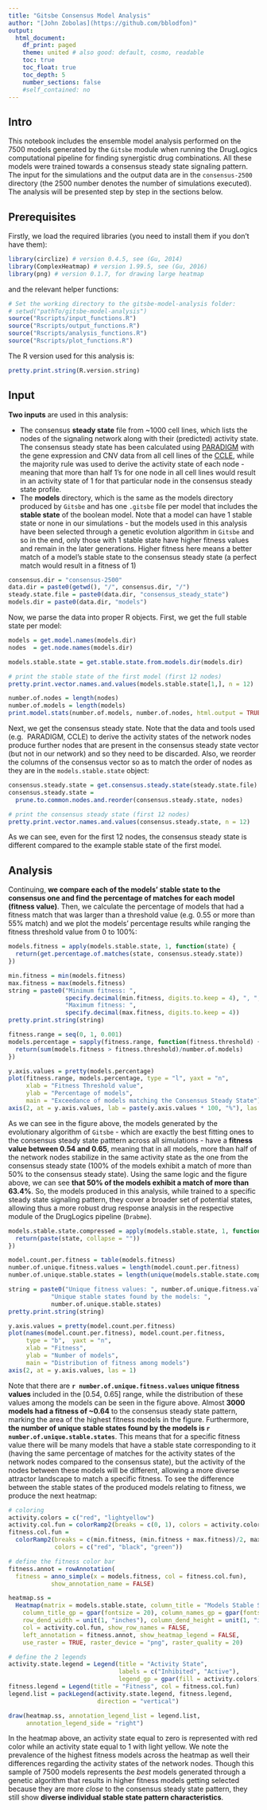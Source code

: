 ```yaml
---
title: "Gitsbe Consensus Model Analysis"
author: "[John Zobolas](https://github.com/bblodfon)"
output:
  html_document:
    df_print: paged
    theme: united # also good: default, cosmo, readable
    toc: true
    toc_float: true
    toc_depth: 5
    number_sections: false
    #self_contained: no
---
```


## Intro

This notebook includes the ensemble model analysis performed on the 7500 
models generated by the `Gitsbe` module when running the DrugLogics 
computational pipeline for finding synergistic drug combinations. All these 
models were trained towards a consensus steady state signaling pattern. The 
input for the simulations and the output data are in the `consensus-2500` 
directory (the 2500 number denotes the number of simulations executed). The 
analysis will be presented step by step in the sections below.

## Prerequisites

Firstly, we load the required libraries (you need to install them if you don't
have them):
```r
library(circlize) # version 0.4.5, see (Gu, 2014)
library(ComplexHeatmap) # version 1.99.5, see (Gu, 2016)
library(png) # version 0.1.7, for drawing large heatmap
```

and the relevant helper functions:
```r
# Set the working directory to the gitsbe-model-analysis folder: 
# setwd("pathTo/gitsbe-model-analysis")
source("Rscripts/input_functions.R")
source("Rscripts/output_functions.R")
source("Rscripts/analysis_functions.R")
source("Rscripts/plot_functions.R")
```

The R version used for this analysis is: 
```r
pretty.print.string(R.version.string)
```

## Input

**Two inputs** are used in this analysis:

- The consensus **steady state** file from ~1000 cell lines, which lists the 
nodes of the signaling network along with their (predicted) activity state. The
consensus steady state has been calculated using 
[PARADIGM](https://doi.org/10.1093/bioinformatics/btq182) with the gene 
expression and CNV data from all cell lines of the 
[CCLE](https://www.sevenbridges.com/ccle/), while the majority rule was used to 
derive the activity state of each node - meaning that 
more than half 1's for one node in all cell lines would result in an activity 
state of 1 for that particular node in the consensus steady state profile.
- The **models** directory, which is the same as the models directory produced 
by `Gitsbe` and has one `.gitsbe` file per model that includes the **stable 
state** of the boolean model. Note that a model can have 1 stable state or none 
in our simulations - but the models used in this analysis have been selected 
through a genetic evolution algorithm in `Gitsbe` and so in the end, only those 
with 1 stable state have higher fitness values and remain in the later 
generations. Higher fitness here means a better match of a model's stable state
to the consensus steady state (a perfect match would result in a fitness of 1)
```r
consensus.dir = "consensus-2500"
data.dir = paste0(getwd(), "/", consensus.dir, "/")
steady.state.file = paste0(data.dir, "consensus_steady_state")
models.dir = paste0(data.dir, "models")
```
Now, we parse the data into proper R objects. First, we get the full stable 
state per model:
```r
models = get.model.names(models.dir)
nodes  = get.node.names(models.dir)

models.stable.state = get.stable.state.from.models.dir(models.dir)

# print the stable state of the first model (first 12 nodes)
pretty.print.vector.names.and.values(models.stable.state[1,], n = 12)
```

```r
number.of.nodes = length(nodes)
number.of.models = length(models)
print.model.stats(number.of.models, number.of.nodes, html.output = TRUE)
```

Next, we get the consensus steady state. Note that the data and tools used (e.g. 
PARADIGM, CCLE) to derive the activity states of the network nodes produce further 
nodes that are present in the consensus steady state vector (but not in our 
network) and so they need to be discarded. Also, we reorder the columns of the 
consensus vector so as to match the order of nodes as they are in the 
`models.stable.state` object:
```r
consensus.steady.state = get.consensus.steady.state(steady.state.file)
consensus.steady.state = 
  prune.to.common.nodes.and.reorder(consensus.steady.state, nodes)

# print the consensus steady state (first 12 nodes)
pretty.print.vector.names.and.values(consensus.steady.state, n = 12)
```

As we can see, even for the first 12 nodes, the consensus steady state is 
different compared to the example stable state of the first model.

## Analysis

Continuing, **we compare each of the models' stable state to the consensus one and 
find the percentage of matches for each model (fitness value)**. Then, we 
calculate the percentage of models that had a fitness match that was larger than
a threshold value (e.g. 0.55 or more than 55% match) and we plot the models' 
percentage results while ranging the fitness threshold value from 0 to 100%:
```r
models.fitness = apply(models.stable.state, 1, function(state) {
  return(get.percentage.of.matches(state, consensus.steady.state)) 
})

min.fitness = min(models.fitness)
max.fitness = max(models.fitness)
string = paste0("Minimum fitness: ", 
                specify.decimal(min.fitness, digits.to.keep = 4), ", ", 
                "Maximum fitness: ", 
                specify.decimal(max.fitness, digits.to.keep = 4))
pretty.print.string(string)

fitness.range = seq(0, 1, 0.001)
models.percentage = sapply(fitness.range, function(fitness.threshold) {
  return(sum(models.fitness > fitness.threshold)/number.of.models)
})

y.axis.values = pretty(models.percentage)
plot(fitness.range, models.percentage, type = "l", yaxt = "n",
     xlab = "Fitness Threshold value",
     ylab = "Percentage of models",
     main = "Exceedance of models matching the Consensus Steady State")
axis(2, at = y.axis.values, lab = paste(y.axis.values * 100, "%"), las = 1)
```

As we can see in the figure above, the models generated by the evolutionary 
algorithm of `Gitsbe` - which are exactly the best fitting ones to the consensus
steady state patttern across all simulations - have a **fitness value between 
0.54 and 0.65**, meaning that in all models, more than half of the network nodes
stabilize in the same activity state as the one from the consensus steady state 
(100% of the models exhibit a match of more than 50% to the consensus steady 
state). Using the same logic and the figure above, we can see **that 50% of the 
models exhibit a match of more than 63.4%**. So, the models produced in this 
analysis, while trained to a specific steady state signaling pattern, they cover
a broader set of potential states, allowing thus a more robust drug response 
analysis in the respective module of the DrugLogics pipeline (`Drabme`).
```r
models.stable.state.compressed = apply(models.stable.state, 1, function(state) {
  return(paste(state, collapse = ""))
})

model.count.per.fitness = table(models.fitness)
number.of.unique.fitness.values = length(model.count.per.fitness)
number.of.unique.stable.states = length(unique(models.stable.state.compressed))

string = paste0("Unique fitness values: ", number.of.unique.fitness.values, ", ",
            "Unique stable states found by the models: ", 
            number.of.unique.stable.states)
pretty.print.string(string)

y.axis.values = pretty(model.count.per.fitness)
plot(names(model.count.per.fitness), model.count.per.fitness, 
     type = "b",  yaxt = "n",
     xlab = "Fitness",
     ylab = "Number of models",
     main = "Distribution of fitness among models")
axis(2, at = y.axis.values, las = 1)
```

Note that there are **`r number.of.unique.fitness.values` unique fitness values** 
included in the [0.54, 0.65] range, while the distribution of these values among 
the models can be seen in the figure above. Almost **3000 models had a fitness 
of ~0.64** to the consensus steady state pattern, marking the area of the highest 
fitness models in the figure. Furthermore, **the number of unique stable states 
found by the models is `r number.of.unique.stable.states`**. This means that for 
a specific fitness value there will be many models that have a stable state 
corresponding to it (having the same percentage of matches for the activity 
states of the network nodes compared to the consensus state), but the activity 
of the nodes between these models will be different, allowing a more diverse 
attractor landscape to match a specific fitness. To see the difference between 
the stable states of the produced models relating to fitness, we produce the 
next heatmap:
```r
# coloring
activity.colors = c("red", "lightyellow")
activity.col.fun = colorRamp2(breaks = c(0, 1), colors = activity.colors)
fitness.col.fun = 
  colorRamp2(breaks = c(min.fitness, (min.fitness + max.fitness)/2, max.fitness), 
             colors = c("red", "black", "green"))

# define the fitness color bar
fitness.annot = rowAnnotation(
  fitness = anno_simple(x = models.fitness, col = fitness.col.fun), 
            show_annotation_name = FALSE)

heatmap.ss = 
  Heatmap(matrix = models.stable.state, column_title = "Models Stable States",
    column_title_gp = gpar(fontsize = 20), column_names_gp = gpar(fontsize = 4),
    row_dend_width = unit(1, "inches"), column_dend_height = unit(1, "inches"),
    col = activity.col.fun, show_row_names = FALSE,
    left_annotation = fitness.annot, show_heatmap_legend = FALSE,
    use_raster = TRUE, raster_device = "png", raster_quality = 20)

# define the 2 legends
activity.state.legend = Legend(title = "Activity State",
                               labels = c("Inhibited", "Active"),
                               legend_gp = gpar(fill = activity.colors))
fitness.legend = Legend(title = "Fitness", col = fitness.col.fun)
legend.list = packLegend(activity.state.legend, fitness.legend, 
                         direction = "vertical")

draw(heatmap.ss, annotation_legend_list = legend.list, 
     annotation_legend_side = "right")
```

In the heatmap above, an activity state equal to zero is represented with red 
color while an activity state equal to 1 with light yellow. We note the prevalence of 
the highest fitness models across the heatmap as well their differences regarding
the activity states of the network nodes. Though this sample of 7500 models 
represents the *best* models generated through a genetic algorithm that results 
in higher fitness models getting selected because they are more *close* to the 
consensus steady state pattern, they still show **diverse individual stable state 
pattern characteristics**.